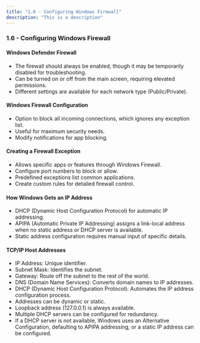 ```yaml
---
title: "1.6 - Configuring Windows Firewall"
description: "This is a description"
---
```


### 1.6 - Configuring Windows Firewall

#### Windows Defender Firewall

- The firewall should always be enabled, though it may be temporarily disabled for troubleshooting.
- Can be turned on or off from the main screen, requiring elevated permissions.
- Different settings are available for each network type (Public/Private).

#### Windows Firewall Configuration

- Option to block all incoming connections, which ignores any exception list.
- Useful for maximum security needs.
- Modify notifications for app blocking.

#### Creating a Firewall Exception

- Allows specific apps or features through Windows Firewall.
- Configure port numbers to block or allow.
- Predefined exceptions list common applications.
- Create custom rules for detailed firewall control.

#### How Windows Gets an IP Address

- DHCP (Dynamic Host Configuration Protocol) for automatic IP addressing.
- APIPA (Automatic Private IP Addressing) assigns a link-local address when no static address or DHCP server is available.
- Static address configuration requires manual input of specific details.

#### TCP/IP Host Addresses

- IP Address: Unique identifier.
- Subnet Mask: Identifies the subnet.
- Gateway: Route off the subnet to the rest of the world.
- DNS (Domain Name Services): Converts domain names to IP addresses.
- DHCP (Dynamic Host Configuration Protocol): Automates the IP address configuration process.
- Addresses can be dynamic or static.
- Loopback address (127.0.0.1) is always available.
- Multiple DHCP servers can be configured for redundancy.
- If a DHCP server is not available, Windows uses an Alternative Configuration, defaulting to APIPA addressing, or a static IP address can be configured.
